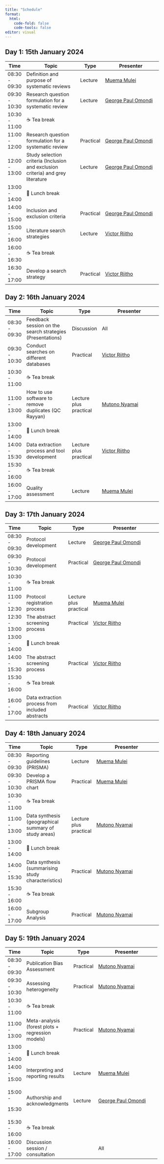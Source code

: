 ```yaml
---
title: "Schedule"
format: 
  html:
    code-fold: false
    code-tools: false
editor: visual
---
```


::: {.callout-note appearance="minimal"}
## Day 1: 15th January 2024
:::

| Time          | Topic                                                                           | Type      | Presenter                                                                             |
|---------------|---------------------------------------------------------------------------------|-----------|---------------------------------------------------------------------------------------|
| 08:30 - 09:30 | Definition and purpose of systematic reviews                                    | Lecture   | [Muema Mulei](https://cema-africa.uonbi.ac.ke/people/epidemiology/dr-mulei-muema)     |
| 09:30 - 10:30 | Research question formulation for a systematic review                           | Lecture   | [George Paul Omondi](https://globalhealthcenter.umn.edu/staff/george-omondi-paul)     |
| 10:30 - 11:00 | ☕ Tea break                                                                    |           |                                                                                       |
| 11:00 - 12:00 | Research question formulation for a systematic review                           | Practical | [George Paul Omondi](https://globalhealthcenter.umn.edu/staff/george-omondi-paul)     |
| 12:00 - 13:00 | Study selection criteria (Inclusion and exclusion criteria) and grey literature | Lecture   | [George Paul Omondi](https://globalhealthcenter.umn.edu/staff/george-omondi-paul)     |
| 13:00 - 14:00 | 🍲 Lunch break                                                                  |           |                                                                                       |
| 14:00 - 15:00 | Inclusion and exclusion criteria                                                | Practical | [George Paul Omondi](https://globalhealthcenter.umn.edu/staff/george-omondi-paul)     |
| 15:00 - 16:00 | Literature search strategies                                                    | Lecture   | [Victor Riitho](https://cema-africa.uonbi.ac.ke/people/epidemiology/dr-victor-riitho) |
| 16:00 - 16:30 | ☕ Tea break                                                                    |           |                                                                                       |
| 16:30 - 17:00 | Develop a search strategy                                                       | Practical | [Victor Riitho](https://cema-africa.uonbi.ac.ke/people/epidemiology/dr-victor-riitho) |

::: {.callout-note appearance="minimal"}
## Day 2: 16th January 2024
:::

| Time          | Topic                                                     | Type                   | Presenter                                                                             |
|---------------|-----------------------------------------------------------|------------------------|---------------------------------------------------------------------------------------|
| 08:30 - 09:30 | Feedback session on the search strategies (Presentations) | Discussion             | All                                                                                   |
| 09:30 - 10:30 | Conduct searches on different databases                   | Practical              | [Victor Riitho](https://cema-africa.uonbi.ac.ke/people/epidemiology/dr-victor-riitho) |
| 10:30 - 11:00 | ☕ Tea break                                              |                        |                                                                                       |
| 11:00 - 13:00 | How to use software to remove duplicates (QC Rayyan)      | Lecture plus practical | [Mutono Nyamai](https://cema-africa.uonbi.ac.ke/people/epidemiology/dr-mutono-nyamai) |
| 13:00 - 14:00 | 🍲 Lunch break                                            |                        |                                                                                       |
| 14:00 - 15:30 | Data extraction process and tool development              | Lecture plus practical | [Victor Riitho](https://cema-africa.uonbi.ac.ke/people/epidemiology/dr-victor-riitho) |
| 15:30 - 16:00 | ☕ Tea break                                              |                        |                                                                                       |
| 16:00 - 17:00 | Quality assessment                                        | Lecture                | [Muema Mulei](https://cema-africa.uonbi.ac.ke/people/epidemiology/dr-mulei-muema)     |

::: {.callout-note appearance="minimal"}
## Day 3: 17th January 2024
:::

| Time          | Topic                                           | Type                   | Presenter                                                                             |
|---------------|-------------------------------------------------|------------------------|---------------------------------------------------------------------------------------|
| 08:30 - 09:30 | Protocol development                            | Lecture                | [George Paul Omondi](https://globalhealthcenter.umn.edu/staff/george-omondi-paul)     |
| 09:30 - 10:30 | Protocol development                            | Practical              | [George Paul Omondi](https://globalhealthcenter.umn.edu/staff/george-omondi-paul)     |
| 10:30 - 11:00 | ☕ Tea break                                    |                        |                                                                                       |
| 11:00 - 12:30 | Protocol registration process                   | Lecture plus practical | [Muema Mulei](https://cema-africa.uonbi.ac.ke/people/epidemiology/dr-mulei-muema)     |
| 12:30 - 13:00 | The abstract screening process                  | Practical              | [Victor Riitho](https://cema-africa.uonbi.ac.ke/people/epidemiology/dr-victor-riitho) |
| 13:00 - 14:00 | 🍲 Lunch break                                  |                        |                                                                                       |
| 14:00 - 15:30 | The abstract screening process                  | Practical              | [Victor Riitho](https://cema-africa.uonbi.ac.ke/people/epidemiology/dr-victor-riitho) |
| 15:30 - 16:00 | ☕ Tea break                                    |                        |                                                                                       |
| 16:00 - 17:00 | Data extraction process from included abstracts | Practical              | [Victor Riitho](https://cema-africa.uonbi.ac.ke/people/epidemiology/dr-victor-riitho) |

::: {.callout-note appearance="minimal"}
## Day 4: 18th January 2024
:::

| Time          | Topic                                                | Type                   | Presenter                                                                             |
|---------------|------------------------------------------------------|------------------------|---------------------------------------------------------------------------------------|
| 08:30 - 09:30 | Reporting guidelines (PRISMA)                        | Lecture                | [Muema Mulei](https://cema-africa.uonbi.ac.ke/people/epidemiology/dr-mulei-muema)     |
| 09:30 - 10:30 | Develop a PRISMA flow chart                          | Practical              | [Muema Mulei](https://cema-africa.uonbi.ac.ke/people/epidemiology/dr-mulei-muema)     |
| 10:30 - 11:00 | ☕ Tea break                                         |                        |                                                                                       |
| 11:00 - 13:00 | Data synthesis (geographical summary of study areas) | Lecture plus practical | [Mutono Nyamai](https://cema-africa.uonbi.ac.ke/people/epidemiology/dr-mutono-nyamai) |
| 13:00 - 14:00 | 🍲 Lunch break                                       |                        |                                                                                       |
| 14:00 - 15:30 | Data synthesis (summarising study characteristics)   | Practical              | [Mutono Nyamai](https://cema-africa.uonbi.ac.ke/people/epidemiology/dr-mutono-nyamai) |
| 15:30 - 16:00 | ☕ Tea break                                         |                        |                                                                                       |
| 16:00 - 17:00 | Subgroup Analysis                                    | Practical              | [Mutono Nyamai](https://cema-africa.uonbi.ac.ke/people/epidemiology/dr-mutono-nyamai) |

::: {.callout-note appearance="minimal"}
## Day 5: 19th January 2024
:::

+---------------+--------------------------------------------------+-----------+---------------------------------------------------------------------------------------+
| Time          | Topic                                            | Type      | Presenter                                                                             |
+===============+==================================================+===========+=======================================================================================+
| 08:30 - 09:30 | Publication Bias Assessment                      | Practical | [Mutono Nyamai](https://cema-africa.uonbi.ac.ke/people/epidemiology/dr-mutono-nyamai) |
+---------------+--------------------------------------------------+-----------+---------------------------------------------------------------------------------------+
| 09:30 - 10:30 | Assessing heterogeneity                          | Practical | [Mutono Nyamai](https://cema-africa.uonbi.ac.ke/people/epidemiology/dr-mutono-nyamai) |
+---------------+--------------------------------------------------+-----------+---------------------------------------------------------------------------------------+
| 10:30 - 11:00 | ☕ Tea break                                     |           |                                                                                       |
+---------------+--------------------------------------------------+-----------+---------------------------------------------------------------------------------------+
| 11:00 - 13:00 | Meta-analysis (forest plots + regression models) | Practical | [Mutono Nyamai](https://cema-africa.uonbi.ac.ke/people/epidemiology/dr-mutono-nyamai) |
+---------------+--------------------------------------------------+-----------+---------------------------------------------------------------------------------------+
| 13:00 - 14:00 | 🍲 Lunch break                                   |           |                                                                                       |
+---------------+--------------------------------------------------+-----------+---------------------------------------------------------------------------------------+
| 14:00 - 15:00 | Interpreting and reporting results               | Lecture   | [Muema Mulei](https://cema-africa.uonbi.ac.ke/people/epidemiology/dr-mulei-muema)     |
+---------------+--------------------------------------------------+-----------+---------------------------------------------------------------------------------------+
| 15:00 -       | Authorship and acknowledgments                   | Lecture   | [George Paul Omondi](https://globalhealthcenter.umn.edu/staff/george-omondi-paul)     |
|               |                                                  |           |                                                                                       |
| 15:30         |                                                  |           |                                                                                       |
+---------------+--------------------------------------------------+-----------+---------------------------------------------------------------------------------------+
| 15:30 - 16:00 | ☕ Tea break                                     |           |                                                                                       |
+---------------+--------------------------------------------------+-----------+---------------------------------------------------------------------------------------+
| 16:00 - 17:00 | Discussion session / consultation                |           | All                                                                                   |
+---------------+--------------------------------------------------+-----------+---------------------------------------------------------------------------------------+
